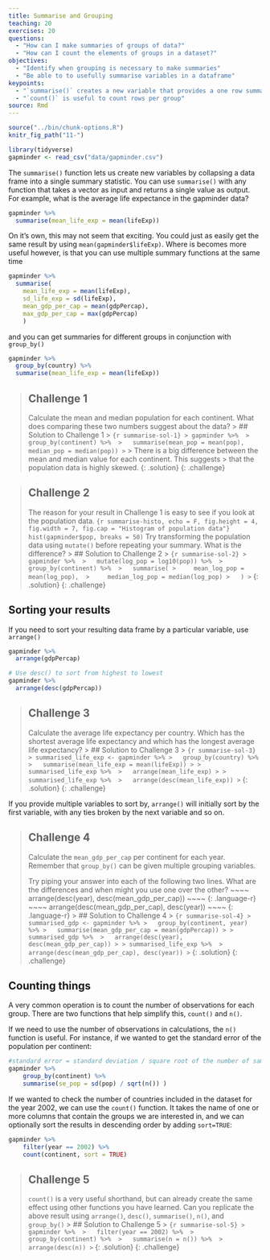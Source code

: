 ```yaml
---
title: Summarise and Grouping
teaching: 20
exercises: 20
questions:
  - "How can I make summaries of groups of data?"
  - "How can I count the elements of groups in a dataset?"
objectives:
  - "Identify when grouping is necessary to make summaries"
  - "Be able to to usefully summarise variables in a dataframe"
keypoints:
  - "`summarise()` creates a new variable that provides a one row summary per group"
  - "`count()` is useful to count rows per group"
source: Rmd
---
```


```r
source("../bin/chunk-options.R")
knitr_fig_path("11-")

library(tidyverse)
gapminder <- read_csv("data/gapminder.csv")
```

The `summarise()` function lets us create new variables by collapsing a data frame into a single 
summary statistic. You can use `summarise()` with any function that takes a vector as input and 
returns a single value as output. For example, what is the average life expectance in the gapminder 
data?

```r
gapminder %>% 
  summarise(mean_life_exp = mean(lifeExp))
```

On it's own, this may not seem that exciting. You could just as easily get the same result by using
`mean(gapminder$lifeExp)`. Where is becomes more useful however, is that you can use multiple 
summary functions at the same time
```r
gapminder %>% 
  summarise(
    mean_life_exp = mean(lifeExp),
    sd_life_exp = sd(lifeExp),
    mean_gdp_per_cap = mean(gdpPercap),
    max_gdp_per_cap = max(gdpPercap)
    )
```

and you can get summaries for different groups in conjunction with `group_by()`

```r
gapminder %>% 
  group_by(country) %>% 
  summarise(mean_life_exp = mean(lifeExp))
```
> ## Challenge 1
> Calculate the mean and median population for each continent. What does comparing these two numbers
> suggest about the data?
> > ## Solution to Challenge 1
> > ``` {r summarise-sol-1}
> > gapminder %>% 
> >   group_by(continent) %>% 
> >   summarise(mean_pop = mean(pop), median_pop = median(pop))
> > ```
> > There is a big difference between the mean and median value for each continent. This suggests 
> > that the population data is highly skewed.
> {: .solution}
{: .challenge}

> ## Challenge 2
> The reason for your result in Challenge 1 is easy to see if you look at the population data.
> ``` {r summarise-histo, echo = F, fig.height = 4, fig.width = 7, fig.cap = "Histogram of population data"}
> hist(gapminder$pop, breaks = 50)
> ```
> Try transforming the population data using `mutate()` before repeating your summary. What is the 
> difference?
> > ## Solution to Challenge 2
> > ``` {r summarise-sol-2}
> > gapminder %>% 
> >   mutate(log_pop = log10(pop)) %>% 
> >   group_by(continent) %>% 
> >   summarise(
> >     mean_log_pop = mean(log_pop), 
> >     median_log_pop = median(log_pop)
> >   )
> > ```
> {: .solution}
{: .challenge}

## Sorting your results
If you need to sort your resulting data frame by a particular variable, use `arrange()`

```r
gapminder %>% 
  arrange(gdpPercap)

# Use desc() to sort from highest to lowest
gapminder %>% 
  arrange(desc(gdpPercap))
```

> ## Challenge 3
> Calculate the average life expectancy per country. Which has the shortest average life expectancy 
> and which has the longest average life expectancy?
> > ## Solution to Challenge 3
> > ``` {r summarise-sol-3}
> > summarised_life_exp <- gapminder %>%
> >   group_by(country) %>%
> >   summarise(mean_life_exp = mean(lifeExp))
> >
> > summarised_life_exp %>% 
> >   arrange(mean_life_exp)
> >
> > summarised_life_exp %>% 
> >   arrange(desc(mean_life_exp))
> > ```
> {: .solution}
{: .challenge}

If you provide multiple variables to sort by, `arrange()` will initially sort by the first variable,
with any ties broken by the next variable and so on.

> ## Challenge 4
> Calculate the `mean_gdp_per_cap` per continent for each year. Remember that `group_by()` can 
> be given multiple grouping variables.
>
> Try piping your answer into each of the following two lines. What are the differences and 
> when might you use one over the other?
> ~~~~
> arrange(desc(year), desc(mean_gdp_per_cap))
> ~~~~
> {: .language-r}
> ~~~~
> arrange(desc(mean_gdp_per_cap), desc(year))
> ~~~~
> {: .language-r}
> > ## Solution to Challenge 4
> > ``` {r summarise-sol-4}
> > summarised_gdp <- gapminder %>%
> >   group_by(continent, year) %>%
> >   summarise(mean_gdp_per_cap = mean(gdpPercap))
> >
> > summarised_gdp %>% 
> >   arrange(desc(year), desc(mean_gdp_per_cap))
> >
> > summarised_life_exp %>% 
> >   arrange(desc(mean_gdp_per_cap), desc(year))
> > ```
> {: .solution}
{: .challenge}

## Counting things
A very common operation is to count the number of observations for each group. There are two 
functions that help simplify this, `count()` and `n()`.

If we need to use the number of observations in calculations, the `n()` function is useful. 
For instance, if we wanted to get the standard error of the population per continent:

```r
#standard error = standard deviation / square root of the number of samples
gapminder %>%
    group_by(continent) %>%
    summarise(se_pop = sd(pop) / sqrt(n()) )
```

If we wanted to check the number of countries included in the dataset for the year 2002, we can use 
the `count()` function. It takes the name of one or more columns that contain the groups we are 
interested in, and we can optionally sort the results in descending order by adding `sort=TRUE`:

```r
gapminder %>%
    filter(year == 2002) %>%
    count(continent, sort = TRUE)
```

> ## Challenge 5
> `count()` is a very useful shorthand, but can already create the same effect using other functions 
> you have learned. Can you replicate the above result using `arrange()`, `desc()`, `summarise()`, 
> `n()`, and `group_by()`
> > ## Solution to Challenge 5
> > ``` {r summarise-sol-5}
> > gapminder %>% 
> >   filter(year == 2002) %>% 
> >   group_by(continent) %>% 
> >   summarise(n = n()) %>% 
> >   arrange(desc(n))
> > ```
> {: .solution}
{: .challenge}